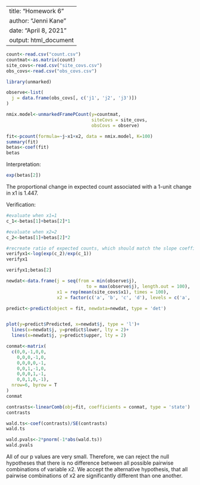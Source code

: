 
---
title: "Homework 6"
author: "Jenni Kane"
date: "April 8, 2021"
output: html_document
---
```{r}
count<-read.csv("count.csv")
countmat<-as.matrix(count)
site_covs<-read.csv("site_covs.csv")
obs_covs<-read.csv("obs_covs.csv")
```

```{r}
library(unmarked)
```
```{r}
observe<-list(
  j = data.frame(obs_covs[, c('j1', 'j2', 'j3')])
)
```

```{r}
nmix.model<-unmarkedFramePCount(y=countmat, 
                                siteCovs = site_covs,
                                obsCovs = observe)
```

```{r}
fit<-pcount(formula=~j~x1+x2, data = nmix.model, K=100)
summary(fit)
betas<-coef(fit)
betas
```

Interpretation:
```{r}
exp(betas[2])
```
The proportional change in expected count associated with a 1-unit change in x1 is 1.447.

Verification:
```{r}
#evaluate when x1=1
c_1<-betas[1]+betas[2]*1

#evaluate when x2=2
c_2<-betas[1]+betas[2]*2
```

```{r}
#recreate ratio of expected counts, which should match the slope coefficient for x1 from the model 
verifyx1<-log(exp(c_2)/exp(c_1))
verifyx1
```

```{r}
verifyx1;betas[2]
```

```{r}
newdat<-data.frame(j = seq(from = min(observe$j),
                              to = max(observe$j), length.out = 100),
                   x1 = rep(mean(site_covs$x1), times = 100),
                   x2 = factor(c('a', 'b', 'c', 'd'), levels = c('a', 'b', 'c', 'd')))

predict<-predict(object = fit, newdata=newdat, type = 'det')


plot(y=predict$Predicted, x=newdat$j, type = 'l')+
  lines(x=newdat$j, y=predict$lower, lty = 2)+
  lines(x=newdat$j, y=predict$upper, lty = 2)
```
```{r}
conmat<-matrix(
  c(0,0,-1,0,0,
    0,0,0,-1,0,
    0,0,0,0,-1,
    0,0,1,-1,0,
    0,0,0,1,-1,
    0,0,1,0,-1),
  nrow=6, byrow = T
)
conmat
```

```{r}
contrasts<-linearComb(obj=fit, coefficients = conmat, type = 'state')
contrasts
```

```{r}
wald.ts<-coef(contrasts)/SE(contrasts)
wald.ts
```
```{r}
wald.pvals<-2*pnorm(-1*abs(wald.ts))
wald.pvals
```
All of our p values are very small. Therefore, we can reject the null hypotheses that there is no difference between all possible pairwise combinations of variable x2. We accept the alternative hypothesis, that all pairwise combinations of x2 are significantly different than one another. 
